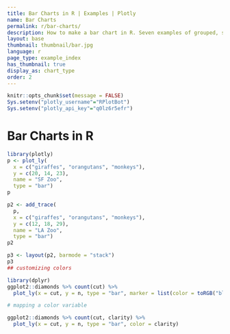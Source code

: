 ```yaml
---
title: Bar Charts in R | Examples | Plotly
name: Bar Charts
permalink: r/bar-charts/
description: How to make a bar chart in R. Seven examples of grouped, stacked, overlaid, and colored bar charts.
layout: base
thumbnail: thumbnail/bar.jpg
language: r
page_type: example_index
has_thumbnail: true
display_as: chart_type
order: 2
---
```


```r
knitr::opts_chunk$set(message = FALSE)
Sys.setenv("plotly_username"="RPlotBot")
Sys.setenv("plotly_api_key"="q0lz6r5efr")
```
# Bar Charts in R

```r


library(plotly)
p <- plot_ly(
  x = c("giraffes", "orangutans", "monkeys"),
  y = c(20, 14, 23),
  name = "SF Zoo",
  type = "bar")
p

p2 <- add_trace(
  p,
  x = c("giraffes", "orangutans", "monkeys"),
  y = c(12, 18, 29),
  name = "LA Zoo",
  type = "bar")
p2

p3 <- layout(p2, barmode = "stack")
p3
## customizing colors

library(dplyr)
ggplot2::diamonds %>% count(cut) %>%
  plot_ly(x = cut, y = n, type = "bar", marker = list(color = toRGB("black")))

# mapping a color variable

ggplot2::diamonds %>% count(cut, clarity) %>%
  plot_ly(x = cut, y = n, type = "bar", color = clarity)


```

